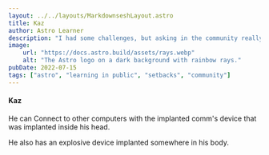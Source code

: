 ```yaml
---
layout: ../../layouts/MarkdownseshLayout.astro
title: Kaz
author: Astro Learner
description: "I had some challenges, but asking in the community really helped!"
image:
    url: "https://docs.astro.build/assets/rays.webp"
    alt: "The Astro logo on a dark background with rainbow rays."
pubDate: 2022-07-15
tags: ["astro", "learning in public", "setbacks", "community"]
---
```


#### Kaz

He can Connect to other computers with the implanted comm's device that was implanted inside his head.

He also has an explosive device implanted somewhere in his body.


